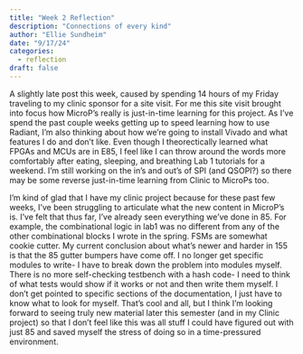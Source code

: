 ```yaml
---
title: "Week 2 Reflection"
description: "Connections of every kind"
author: "Ellie Sundheim"
date: "9/17/24"
categories:
  - reflection
draft: false
---
```

A slightly late post this week, caused by spending 14 hours of my Friday traveling to my clinic sponsor for a site visit. For me this site visit brought into focus how MicroP's really is just-in-time learning for this project. As I've spend the past couple weeks getting up to speed learning how to use Radiant, I'm also thinking about how we're going to install Vivado and what features I do and don't like. Even though I theorectically learned what FPGAs and MCUs are in E85, I feel like I can throw around the words more comfortably after eating, sleeping, and breathing Lab 1 tutorials for a weekend. I'm still working on the in's and out's of SPI (and QSOPI?) so there may be some reverse just-in-time learning from Clinic to MicroPs too.

I'm kind of glad that I have my clinic project because for these past few weeks, I've been struggling to articulate what the new content in MicroP's is. I've felt that thus far, I've already seen everything we've done in 85. For example, the combinational logic in lab1 was no different from any of the other combinational blocks I wrote in the spring. FSMs are somewhat cookie cutter. My current conclusion about what's newer and harder in 155 is that the 85 gutter bumpers have come off. I no longer get specific modules to write- I have to break down the problem into modules myself. There is no more self-checking testbench with a hash code- I need to think of what tests would show if it works or not and then write them myself. I don't get pointed to specific sections of the documentation, I just have to know what to look for myself. That's cool and all, but I think I'm looking forward to seeing truly new material later this semester (and in my Clinic project) so that I don't feel like this was all stuff I could have figured out with just 85 and saved myself the stress of doing so in a time-pressured environment.